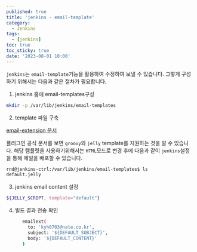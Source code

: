```yaml
---
published: true
title: 'jenkins - email-template'
category:
  - Jenkins
tags:
  - [jenkins]
toc: true
toc_sticky: true
date: '2023-08-01 10:00'
---
```


`jenkins`는 `email-template`기능을 활용하여 수정하여 보낼 수 있습니다. 그렇게 구성하기 위해서는 다음과 같은 절차가 필요합니다.

1. jenkins 홈에 email-templates구성

```bash
mkdir -p /var/lib/jenkins/email-templates
```

2. template 파일 구축

[email-extension 문서](https://plugins.jenkins.io/email-ext/)

플러그인 공식 문서를 보면 `groovy`와 `jelly` template를 지원하는 것을 알 수 있습니다. 해당 템플릿을 사용하기위해서는 `HTML`모드로 변경 후에 다음과 같이 `jenkins`설정을 통해 메일을 배포할 수 있습니다.

```bash
rnd@jenkins-ctrl:/var/lib/jenkins/email-templates$ ls
default.jelly
```

3. jenkins email content 설정

```bash
${JELLY_SCRIPT, template="default"}
```

4. 빌드 결과 전송 확인

```bash
      emailext(
        to: 'kyh0703@nate.co.kr',
        subject: '${DEFAULT_SUBJECT}',
        body: '${DEFAULT_CONTENT}'
      )
```
